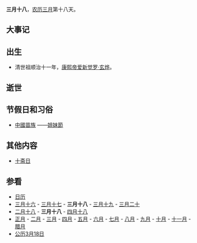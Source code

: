 {{Lunar03Calendar}}
'''三月十八'''，[[农历|农历]][[三月_(农历)|三月]]第十八天。

== 大事记 ==
== 出生 ==
*清世祖顺治十一年，[[康熙帝|康熙帝]][[爱新觉罗·玄烨|爱新觉罗·玄烨]]。

== 逝世 ==

== 节假日和习俗 ==
* [[中國|中國]][[苗族|苗族]] ——[[姐妹節|姐妹節]]

== 其他内容 ==
*[[十斋日|十斋日]]

== 参看 ==
*[[历史上的今天|日历]]
*[[三月十六|三月十六]] - [[三月十七|三月十七]] - '''三月十八''' - [[三月十九|三月十九]] - [[三月二十|三月二十]] 
*[[二月十八|二月十八]] - '''三月十八''' - [[四月十八|四月十八]]
*[[正月|正月]] - [[二月_(农历)|二月]] - [[三月_(农历)|三月]] - [[四月_(农历)|四月]] - [[五月_(农历)|五月]] - [[六月_(农历)|六月]] - [[七月_(农历)|七月]] - [[八月_(农历)|八月]] - [[九月_(农历)|九月]] - [[十月_(农历)|十月]] - [[十一月_(农历)|十一月]] - [[腊月|腊月]]
*[[公历|公历]][[3月18日|3月18日]]